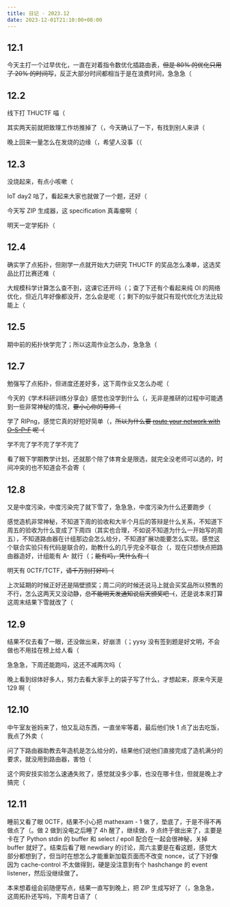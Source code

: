 ```yaml
---
title: 日记 · 2023.12
date: 2023-12-01T21:10:00+08:00
---
```


## 12.1

今天主打一个过早优化，一直在对着指令数优化插路由表，~~但是 80% 的优化只用了 20% 的时间写~~，反正大部分时间都相当于是在浪费时间，急急急（

## 12.2

线下打 THUCTF 喵（

其实两天前就把致理工作坊推掉了（，今天确认了一下，有找到别人来讲（

晚上回来一量怎么在发烧的边缘（，希望人没事（（

## 12.3

没烧起来，有点小咳嗽（

IoT day2 咕了，看起来大家也就做了一个题，还好（

今天写 ZIP 生成器，这 specification 真毒瘤啊（

明天一定学拓扑（

## 12.4

确实学了点拓扑，但刚学一点就开始大力研究 THUCTF 的奖品怎么凑单，这选奖品比打比赛还难（

大规模科学计算怎么查不到，这课它还开吗（；查了下还有个看起来纯 OI 的网络优化，但近几年好像都没开，怎么会是呢（；剩下的似乎就只有现代优化方法比较能上（

## 12.5

期中前的拓扑快学完了；所以这周作业怎么办，急急急（

## 12.7

勉强写了点拓扑，但进度还差好多，这下周作业又怎么办呢（

今天的《学术科研训练分享会》感觉也没学到什么（，无非是推研的过程中可能遇到一些非常神秘的情况，~~要小心你的导师（~~

学了 RIPng，感觉它真的好短好简单（，~~所以为什么要 [route your network with O-S-P-F](https://www.youtube.com/watch?v=aPtr43KHBGk) 呢（~~

学不完了学不完了学不完了

看了眼下学期教学计划，还就那个除了体育全是限选，就完全没老师可以选的，时间冲突的也不知道会不会寄（

## 12.8

又是中度污染，中度污染完了就下雪了，急急急，中度污染为什么还要跑步（

感觉造机非常神秘，不知道下周的验收和大半个月后的答辩是什么关系，不知道下周五的验收为什么变成了下周四（其实也合理，不如说不知道为什么一开始写的周五），不知道路由器在计组那边会怎么给分，不知道扩展功能要怎么实现。感觉这个联合实验只有代码是联合的，助教什么的几乎完全不联合（，现在只想快点把路由器造好，计组能有 A- 就行（；~~能有吗，凭什么有（~~

明天有 0CTF/TCTF，~~请千万别打好吗（~~

上次延期的时候正好还是隔壁颁奖；周二问的时候还说马上就会买奖品所以预售的不行，怎么这两天又没动静，~~总不能明天发通知说后天颁奖吧（~~，还是说本来打算这周末结果下雪就改了（

## 12.9

结果不仅去看了一眼，还没做出来，好崩溃（；yysy 没有签到题是好文明，不会做也不用挂在榜上给人看（

急急急，下周还能跑吗，这还不减两次吗（

晚上看到综体好多人，努力去看大家手上的袋子写了什么，才想起来，原来今天是 129 啊（

## 12.10

中午室友爸妈来了，怕又乱动东西，一直坐牢等着，最后他们快 1 点了出去吃饭，我点了外卖（

问了下路由器助教去年造机是怎么给分的，结果他们说他们直接完成了造机满分的要求，就没用到路由器，害怕（

这个网安技实验怎么速通失败了，感觉就没多少事，也没在哪卡住，但就是晚上才搞完（

## 12.11

睡前又看了眼 0CTF，结果不小心把 mathexam - 1 做了，垫底了，于是不得不再做点了（。做 2 做到没电之后睡了 4h 醒了，继续做，9 点终于做出来了，主要是卡在了 Python stdin 的 buffer 和 select / epoll 配合在一起会很神秘，关掉 buffer 就好了。结束后看了眼 newdiary 的讨论，周六主要是在看这题，感觉大部分都想到了，但当时在想怎么才能重新加载页面而不改变 nonce，试了下好像因为 cache-control 不太做得到，硬是没注意到有个 hashchange 的 event listener，然后没继续做了。

本来想着组会前随便写点，结果一直写到晚上，把 ZIP 生成写好了（，急急急，这周拓扑还写吗，下周考日语了（
